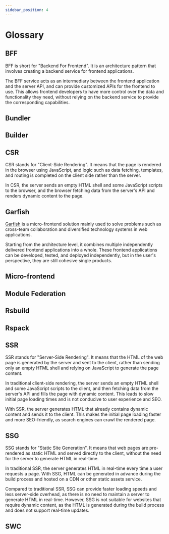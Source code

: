 ```yaml
---
sidebar_position: 4
---
```


# Glossary

## BFF

BFF is short for "Backend For Frontend". It is an architecture pattern that involves creating a backend service for frontend applications.

The BFF service acts as an intermediary between the frontend application and the server API, and can provide customized APIs for the frontend to use. This allows frontend developers to have more control over the data and functionality they need, without relying on the backend service to provide the corresponding capabilities.

## Bundler


<Bundler />

## Builder


<Builder />

## CSR

CSR stands for "Client-Side Rendering". It means that the page is rendered in the browser using JavaScript, and logic such as data fetching, templates, and routing is completed on the client side rather than the server.

In CSR, the server sends an empty HTML shell and some JavaScript scripts to the browser, and the browser fetching data from the server's API and renders dynamic content to the page.

## Garfish

[Garfish](https://garfishjs.org/) is a micro-frontend solution mainly used to solve problems such as cross-team collaboration and diversified technology systems in web applications.

Starting from the architecture level, it combines multiple independently delivered frontend applications into a whole. These frontend applications can be developed, tested, and deployed independently, but in the user's perspective, they are still cohesive single products.

## Micro-frontend


<MicroFrontend />

## Module Federation


<ModuleFederation />

## Rsbuild


<Rsbuild />

## Rspack


<Rspack />

## SSR

SSR stands for "Server-Side Rendering". It means that the HTML of the web page is generated by the server and sent to the client, rather than sending only an empty HTML shell and relying on JavaScript to generate the page content.

In traditional client-side rendering, the server sends an empty HTML shell and some JavaScript scripts to the client, and then fetching data from the server's API and fills the page with dynamic content. This leads to slow initial page loading times and is not conducive to user experience and SEO.

With SSR, the server generates HTML that already contains dynamic content and sends it to the client. This makes the initial page loading faster and more SEO-friendly, as search engines can crawl the rendered page.

## SSG

SSG stands for "Static Site Generation". It means that web pages are pre-rendered as static HTML and served directly to the client, without the need for the server to generate HTML in real-time.

In traditional SSR, the server generates HTML in real-time every time a user requests a page. With SSG, HTML can be generated in advance during the build process and hosted on a CDN or other static assets service.

Compared to traditional SSR, SSG can provide faster loading speeds and less server-side overhead, as there is no need to maintain a server to generate HTML in real-time. However, SSG is not suitable for websites that require dynamic content, as the HTML is generated during the build process and does not support real-time updates.

## SWC


<SWC />
